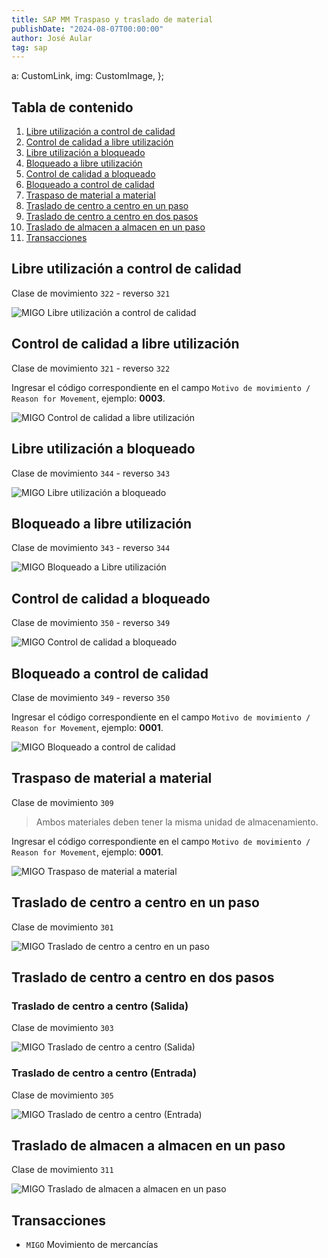 ```yaml
---
title: SAP MM Traspaso y traslado de material
publishDate: "2024-08-07T00:00:00"
author: José Aular
tag: sap
---
```



  a: CustomLink,
  img: CustomImage,
};

## Tabla de contenido

1.  [Libre utilización a control de calidad](/blog/sap-mm-traspaso-traslado-material#libre-utilización-a-control-de-calidad)
2.  [Control de calidad a libre utilización](/blog/sap-mm-traspaso-traslado-material#control-de-calidad-a-libre-utilización)
3.  [Libre utilización a bloqueado](/blog/sap-mm-traspaso-traslado-material#libre-utilización-a-bloqueado)
4.  [Bloqueado a libre utilización](/blog/sap-mm-traspaso-traslado-material#bloqueado-a-libre-utilización)
5.  [Control de calidad a bloqueado](/blog/sap-mm-traspaso-traslado-material#control-de-calidad-a-bloqueado)
6.  [Bloqueado a control de calidad](/blog/sap-mm-traspaso-traslado-material#bloqueado-a-control-de-calidad)
7.  [Traspaso de material a material](/blog/sap-mm-traspaso-traslado-material#traspaso-de-material-a-material)
8.  [Traslado de centro a centro en un paso](/blog/sap-mm-traspaso-traslado-material#traslado-de-centro-a-centro-en-un-paso)
9.  [Traslado de centro a centro en dos pasos](/blog/sap-mm-traspaso-traslado-material#traslado-de-centro-a-centro-en-dos-pasos)
10. [Traslado de almacen a almacen en un paso](/blog/sap-mm-traspaso-traslado-material#traslado-de-almacen-a-almacen-en-un-paso)
11. [Transacciones](/blog/sap-mm-traspaso-traslado-material#transacciones)

## Libre utilización a control de calidad

Clase de movimiento `322` - reverso `321`

![MIGO Libre utilización a control de calidad](https://res.cloudinary.com/jaular/image/upload/v1722958137/blog/sap-mm-traspaso-traslado-material/migo-322_auqffo.png "MIGO Libre utilización a control de calidad")

## Control de calidad a libre utilización

Clase de movimiento `321` - reverso `322`

Ingresar el código correspondiente en el campo `Motivo de movimiento / Reason for Movement`, ejemplo: **0003**.

![MIGO Control de calidad a libre utilización](https://res.cloudinary.com/jaular/image/upload/v1722958577/blog/sap-mm-traspaso-traslado-material/migo-321_ja51a9.png "MIGO Control de calidad a libre utilización")

## Libre utilización a bloqueado

Clase de movimiento `344` - reverso `343`

![MIGO Libre utilización a bloqueado](https://res.cloudinary.com/jaular/image/upload/v1722959198/blog/sap-mm-traspaso-traslado-material/migo-344_ci6kum.png "MIGO Libre utilización a bloqueado")

## Bloqueado a libre utilización

Clase de movimiento `343` - reverso `344`

![MIGO Bloqueado a Libre utilización](https://res.cloudinary.com/jaular/image/upload/v1722959433/blog/sap-mm-traspaso-traslado-material/migo-343_iipwpg.png "MIGO Bloqueado a Libre utilización")

## Control de calidad a bloqueado

Clase de movimiento `350` - reverso `349`

![MIGO Control de calidad a bloqueado](https://res.cloudinary.com/jaular/image/upload/v1722965402/blog/sap-mm-traspaso-traslado-material/migo-350_uevypl.png "MIGO Control de calidad a bloqueado")

## Bloqueado a control de calidad

Clase de movimiento `349` - reverso `350`

Ingresar el código correspondiente en el campo `Motivo de movimiento / Reason for Movement`, ejemplo: **0001**.

![MIGO Bloqueado a control de calidad](https://res.cloudinary.com/jaular/image/upload/v1722965719/blog/sap-mm-traspaso-traslado-material/migo-349_qbszqu.png "MIGO Bloqueado a control de calidad")

## Traspaso de material a material

Clase de movimiento `309`

> Ambos materiales deben tener la misma unidad de almacenamiento.

Ingresar el código correspondiente en el campo `Motivo de movimiento / Reason for Movement`, ejemplo: **0001**.

![MIGO Traspaso de material a material](https://res.cloudinary.com/jaular/image/upload/v1722966078/blog/sap-mm-traspaso-traslado-material/migo-309_py297e.png "MIGO Traspaso de material a material")

## Traslado de centro a centro en un paso

Clase de movimiento `301`

![MIGO Traslado de centro a centro en un paso](https://res.cloudinary.com/jaular/image/upload/v1722970732/blog/sap-mm-traspaso-traslado-material/migo-301_jekgkj.png "MIGO Traslado de centro a centro en un paso")

## Traslado de centro a centro en dos pasos

### Traslado de centro a centro (Salida)

Clase de movimiento `303`

![MIGO Traslado de centro a centro (Salida)](https://res.cloudinary.com/jaular/image/upload/v1722971188/blog/sap-mm-traspaso-traslado-material/migo-303_itn5lx.png "MIGO Traslado de centro a centro (Salida)")

### Traslado de centro a centro (Entrada)

Clase de movimiento `305`

![MIGO Traslado de centro a centro (Entrada)](https://res.cloudinary.com/jaular/image/upload/v1722971188/blog/sap-mm-traspaso-traslado-material/migo-305_nd6kef.png "MIGO Traslado de centro a centro (Entrada)")

## Traslado de almacen a almacen en un paso

Clase de movimiento `311`

![MIGO Traslado de almacen a almacen en un paso](https://res.cloudinary.com/jaular/image/upload/v1722972076/blog/sap-mm-traspaso-traslado-material/migo-311_iuv8y7.png "MIGO Traslado de almacen a almacen en un paso")

## Transacciones

- `MIGO` Movimiento de mercancías
